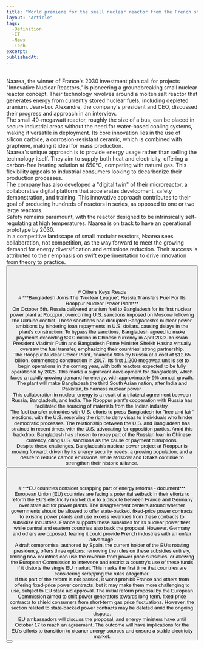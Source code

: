 ```yaml
---
title: "World premiere for the small nuclear reactor from the French start-up Naarea"
layout: "Article"
tags: 
  -Definition
  -IT
  -News
  -Tech
excerpt:
publishedAt:
---
```

<br/>
Naarea, the winner of France's 2030 investment plan call for projects "Innovative Nuclear Reactors," is pioneering a groundbreaking small nuclear reactor concept. Their technology revolves around a molten salt reactor that generates energy from currently stored nuclear fuels, including depleted uranium. Jean-Luc Alexandre, the company's president and CEO, discussed their progress and approach in an interview.
<br/>
The small 40-megawatt reactor, roughly the size of a bus, can be placed in secure industrial areas without the need for water-based cooling systems, making it versatile in deployment. Its core innovation lies in the use of silicon carbide, a corrosion-resistant ceramic, which is combined with graphene, making it ideal for mass production.
<br/>
Naarea's unique approach is to provide energy usage rather than selling the technology itself. They aim to supply both heat and electricity, offering a carbon-free heating solution at 650°C, competing with natural gas. This flexibility appeals to industrial consumers looking to decarbonize their production processes.
<br/>
The company has also developed a "digital twin" of their microreactor, a collaborative digital platform that accelerates development, safety demonstration, and training. This innovative approach contributes to their goal of producing hundreds of reactors in series, as opposed to one or two large reactors.
<br/>
Safety remains paramount, with the reactor designed to be intrinsically self-regulating at high temperatures. Naarea is on track to have an operational prototype by 2030.
<br/>
In a competitive landscape of small modular reactors, Naarea sees collaboration, not competition, as the way forward to meet the growing demand for energy diversification and emissions reduction. Their success is attributed to their emphasis on swift experimentation to drive innovation from theory to practice.
<br/>
<Button
  address="https://www.sciencesetavenir.fr/nature-environnement/nucleaire/exclu-premiere-mondiale-pour-le-petit-reacteur-nucleaire-de-la-start-up-francaise-naarea_174298"
  text="Source"
/>
<br/>
<br/>
<br/>
<br/>
# Others Keys Reads
<br/>
# ***Bangladesh Joins The ‘Nuclear League’; Russia Transfers Fuel For Its Rooppur Nuclear Power Plant***
<br/>
On October 5th, Russia delivered uranium fuel to Bangladesh for its first nuclear power plant at Rooppur, overcoming U.S. sanctions imposed on Moscow following the Ukraine conflict. These sanctions had disrupted Bangladesh's nuclear power ambitions by hindering loan repayments in U.S. dollars, causing delays in the plant's construction. To bypass the sanctions, Bangladesh agreed to make payments exceeding $300 million in Chinese currency in April 2023. Russian President Vladimir Putin and Bangladesh Prime Minister Sheikh Hasina virtually oversaw the fuel transfer, emphasizing their countries' strong partnership.
<br/>
The Rooppur Nuclear Power Plant, financed 90% by Russia at a cost of $12.65 billion, commenced construction in 2017. Its first 1,200-megawatt unit is set to begin operations in the coming year, with both reactors expected to be fully operational by 2025. This marks a significant development for Bangladesh, which faces a rapidly growing demand for energy, with approximately 9% annual growth. The plant will make Bangladesh the third South Asian nation, after India and Pakistan, to harness nuclear power.
<br/>
This collaboration in nuclear energy is a result of a trilateral agreement between Russia, Bangladesh, and India. The Rooppur plant's cooperation with Russia has facilitated the sourcing of materials from the Indian industry.
<br/>
The fuel transfer coincides with U.S. efforts to press Bangladesh for "free and fair" elections, with the U.S. reserving the right to deny visas to individuals who hinder democratic processes. The relationship between the U.S. and Bangladesh has strained in recent times, with the U.S. advocating for opposition parties. Amid this backdrop, Bangladesh has chosen to repay part of the Russian loan in Chinese currency, citing U.S. sanctions as the cause of payment disruptions.
<br/>
Despite these challenges, Bangladesh's nuclear power project at Rooppur is moving forward, driven by its energy security needs, a growing population, and a desire to reduce carbon emissions, while Moscow and Dhaka continue to strengthen their historic alliance.
<br/>
<Button
  address="https://www.eurasiantimes.com/bangladesh-joins-the-nuclear-league-russia-transfers-fuel-for/"
  text="Source"
/>
<br/>
<br/>
<br/>
# ***EU countries consider scrapping part of energy reforms - document***
<br/>
European Union (EU) countries are facing a potential setback in their efforts to reform the EU's electricity market due to a dispute between France and Germany over state aid for power plants. The disagreement centers around whether governments should be allowed to offer state-backed, fixed-price power contracts to existing power plants and use excess revenues from these contracts to subsidize industries. France supports these subsidies for its nuclear power fleet, while central and eastern countries also back the proposal. However, Germany and others are opposed, fearing it could provide French industries with an unfair advantage.
<br/>
A draft compromise, authored by Spain, the current holder of the EU's rotating presidency, offers three options: removing the rules on these subsidies entirely, limiting how countries can use the revenue from power price subsidies, or allowing the European Commission to intervene and restrict a country's use of these funds if it distorts the single EU market. This marks the first time that countries are considering scrapping the rules altogether.
<br/>
If this part of the reform is not passed, it won't prohibit France and others from offering fixed-price power contracts, but it may make them more challenging to use, subject to EU state aid approval. The initial reform proposal by the European Commission aimed to shift power generators towards long-term, fixed-price contracts to shield consumers from short-term gas price fluctuations. However, the section related to state-backed power contracts may be deleted amid the ongoing dispute.
<br/>
EU ambassadors will discuss the proposal, and energy ministers have until October 17 to reach an agreement. The outcome will have implications for the EU's efforts to transition to cleaner energy sources and ensure a stable electricity market.
<br/>
<Button
  address="https://www.reuters.com/business/energy/eu-countries-consider-scrapping-part-energy-reforms-document-2023-10-02/"
  text="Source"
/>